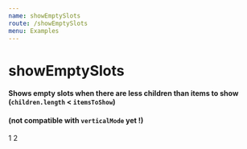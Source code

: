 ```yaml
---
name: showEmptySlots
route: /showEmptySlots
menu: Examples
---
```



# showEmptySlots
#### Shows empty slots when there are less children than items to show (`children.length` < `itemsToShow`)
#### (not compatible with `verticalMode` yet !)

<Playground>
    <Carousel itemsToShow={5} showEmptySlots>
        <Item>1</Item>
        <Item>2</Item>
    </Carousel>
</Playground>
